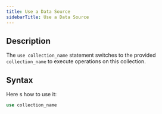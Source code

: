 ```yaml
---
title: Use a Data Source
sidebarTitle: Use a Data Source
---
```


## Description

The `use collection_name` statement switches to the provided `collection_name` to execute operations on this collection.

## Syntax

Here s how to use it:

```sql
use collection_name
```
